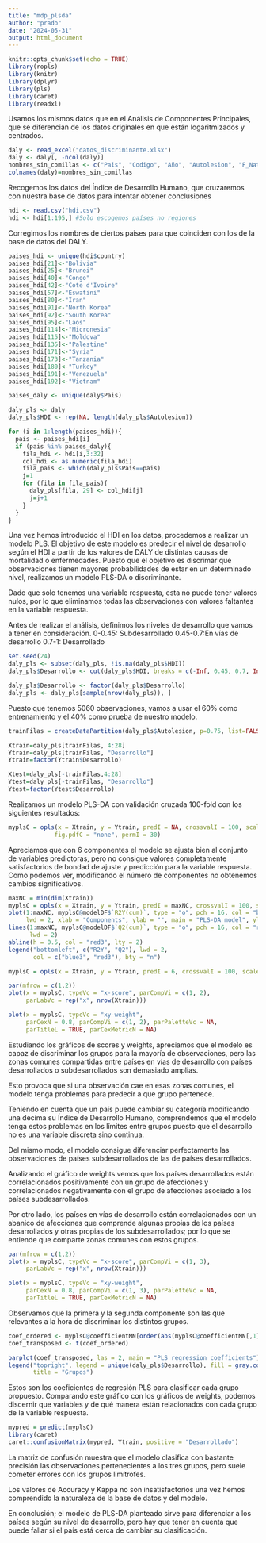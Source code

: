---
title: "mdp_plsda"
author: "prado"
date: "2024-05-31"
output: html_document
---

```{r setup, include=FALSE}
knitr::opts_chunk$set(echo = TRUE)
library(ropls)
library(knitr)
library(dplyr)
library(pls)
library(caret)
library(readxl)
```

Usamos los mismos datos que en el Análisis de Componentes Principales, que se diferencian de los datos originales en que están logaritmizados y centrados.
```{r}
daly <- read_excel("datos_discriminante.xlsx")
daly <- daly[, -ncol(daly)]
nombres_sin_comillas <- c("Pais", "Codigo", "Año", "Autolesion", "F_Naturaleza", "Conflictos", "Vio_IntPer", "Enf_Tropicales", "Consumo_sustancias", "Enf_cutanea", "Inf_Entericas", "Diabetes", "Enf_cardiovasculares", "Enf_digestivas", "Def_Nutricion", "Inf_Respiratorias", "Des_Neonatales", "Enf_Resp_Cronicas", "Otras_Enf", "Des_Maternos", "Les_NoInt", "Des_MuscEsc", "Neoplasmas", "Des_mentales", "Des_Neuro", "ETS", "Les_Transporte", "Enf_OrgSens")
colnames(daly)=nombres_sin_comillas
```

Recogemos los datos del Índice de Desarrollo Humano, que cruzaremos con nuestra base de datos para intentar obtener conclusiones
```{r}
hdi <- read.csv("hdi.csv")
hdi <- hdi[1:195,] #Solo escogemos países no regiones
```

Corregimos los nombres de ciertos paises para que coinciden con los de la base de datos del DALY.

```{r}
paises_hdi <- unique(hdi$country)
paises_hdi[21]<-"Bolivia"
paises_hdi[25]<-"Brunei"
paises_hdi[40]<-"Congo"
paises_hdi[42]<-"Cote d'Ivoire"
paises_hdi[57]<-"Eswatini"
paises_hdi[80]<-"Iran"
paises_hdi[91]<-"North Korea"
paises_hdi[92]<-"South Korea"
paises_hdi[95]<-"Laos"
paises_hdi[114]<-"Micronesia"
paises_hdi[115]<-"Moldova"
paises_hdi[135]<-"Palestine"
paises_hdi[171]<-"Syria"
paises_hdi[173]<-"Tanzania"
paises_hdi[180]<-"Turkey"
paises_hdi[191]<-"Venezuela"
paises_hdi[192]<-"Vietnam"
```

```{r}
paises_daly <- unique(daly$Pais)
```

```{r}
daly_pls <- daly
daly_pls$HDI <- rep(NA, length(daly_pls$Autolesion))
```


```{r}
for (i in 1:length(paises_hdi)){
  pais <- paises_hdi[i]
  if (pais %in% paises_daly){
    fila_hdi <- hdi[i,3:32]
    col_hdi <- as.numeric(fila_hdi)
    fila_pais <- which(daly_pls$Pais==pais)
    j=1
    for (fila in fila_pais){
      daly_pls[fila, 29] <- col_hdi[j]
      j=j+1
    }
  }
}
```
Una vez hemos introducido el HDI en los datos, procedemos a realizar un modelo PLS. El objetivo de este modelo es predecir el nivel de desarrollo según el HDI a partir de los valores de DALY de distintas causas de mortalidad o enfermedades. Puesto que el objetivo es discrimar que observaciones tienen mayores probabilidades de estar en un determinado nivel, realizamos un modelo PLS-DA o discriminante.

Dado que solo tenemos una variable respuesta, esta no puede tener valores nulos, por lo que eliminamos todas las observaciones con valores faltantes en la variable respuesta.

Antes de realizar el análisis, definimos los niveles de desarrollo que vamos a tener en consideración.
0-0.45: Subdesarrollado
0.45-0.7:En vías de desarrollo
0.7-1: Desarrollado
```{r}
set.seed(24)
daly_pls <- subset(daly_pls, !is.na(daly_pls$HDI))
daly_pls$Desarrollo <- cut(daly_pls$HDI, breaks = c(-Inf, 0.45, 0.7, Inf), labels = c("Subdesarrollado", "En vías de desarrollo", "Desarrollado"))

daly_pls$Desarrollo <- factor(daly_pls$Desarrollo)
daly_pls <- daly_pls[sample(nrow(daly_pls)), ]
```

Puesto que tenemos 5060 observaciones, vamos a usar el 60% como entrenamiento y el 40% como prueba de nuestro modelo.
```{r}
trainFilas = createDataPartition(daly_pls$Autolesion, p=0.75, list=FALSE)

Xtrain=daly_pls[trainFilas, 4:28]
Ytrain=daly_pls[trainFilas, "Desarrollo"]
Ytrain=factor(Ytrain$Desarrollo)

Xtest=daly_pls[-trainFilas,4:28]
Ytest=daly_pls[-trainFilas, "Desarrollo"]
Ytest=factor(Ytest$Desarrollo)
```

Realizamos un modelo PLS-DA con validación cruzada 100-fold con los siguientes resultados:
```{r}
myplsC = opls(x = Xtrain, y = Ytrain, predI = NA, crossvalI = 100, scaleC = "standard",
             fig.pdfC = "none", permI = 30)
```
Apreciamos que con 6 componentes el modelo se ajusta bien al conjunto de variables predictoras, pero no consigue valores completamente satisfactorios de bondad de ajuste y predicción para la variable respuesta. Como podemos ver, modificando el número de componentes no obtenemos cambios significativos.

```{r}
maxNC = min(dim(Xtrain))
myplsC = opls(x = Xtrain, y = Ytrain, predI = maxNC, crossvalI = 100, scaleC = "standard", fig.pdfC = "none")
plot(1:maxNC, myplsC@modelDF$`R2Y(cum)`, type = "o", pch = 16, col = "blue3",
     lwd = 2, xlab = "Components", ylab = "", main = "PLS-DA model", ylim = c(0,1))
lines(1:maxNC, myplsC@modelDF$`Q2(cum)`, type = "o", pch = 16, col = "red3",
      lwd = 2)
abline(h = 0.5, col = "red3", lty = 2)
legend("bottomleft", c("R2Y", "Q2"), lwd = 2, 
       col = c("blue3", "red3"), bty = "n")
```
```{r}
myplsC = opls(x = Xtrain, y = Ytrain, predI = 6, crossvalI = 100, scaleC = "standard", permI = 30)
```

```{r}
par(mfrow = c(1,2))
plot(x = myplsC, typeVc = "x-score", parCompVi = c(1, 2), 
     parLabVc = rep("x", nrow(Xtrain)))

plot(x = myplsC, typeVc = "xy-weight",
     parCexN = 0.8, parCompVi = c(1, 2), parPaletteVc = NA, 
     parTitleL = TRUE, parCexMetricN = NA)
```
Estudiando los gráficos de scores y weights, apreciamos que el modelo es capaz de discriminar los grupos para la mayoría de observaciones, pero las zonas comunes compartidas entre países en vías de desarrollo con 
países desarrollados o subdesarrollados son demasiado amplias.

Esto provoca que si una observación cae en esas zonas comunes, el modelo tenga problemas para predecir a que grupo pertenece.

Teniendo en cuenta que un país puede cambiar su categoría modificando una décima su Índice de Desarrollo Humano, comprendemos que el modelo tenga estos problemas en los límites entre grupos puesto que el desarrollo no es una variable discreta sino continua.

Del mismo modo, el modelo consigue diferenciar perfectamente las observaciones de países subdesarrollados de las de países desarrollados.

Analizando el gráfico de weights vemos que los países desarrollados están correlacionados positivamente con un grupo de afecciones y correlacionados negativamente con el grupo de afecciones asociado a los países subdesarrollados.

Por otro lado, los países en vías de desarrollo están correlacionados con un abanico de afecciones que comprende algunas propias de los países desarrollados y otras propias de los subdesarrollados; por lo que se entiende que comparte zonas comunes con estos grupos.

```{r}
par(mfrow = c(1,2))
plot(x = myplsC, typeVc = "x-score", parCompVi = c(1, 3),
     parLabVc = rep("x", nrow(Xtrain)))

plot(x = myplsC, typeVc = "xy-weight",
     parCexN = 0.8, parCompVi = c(1, 3), parPaletteVc = NA, 
     parTitleL = TRUE, parCexMetricN = NA)
```
Observamos que la primera y la segunda componente son las que relevantes a la hora de discriminar los distintos grupos. 

```{r}
coef_ordered <- myplsC@coefficientMN[order(abs(myplsC@coefficientMN[,1]), decreasing = TRUE), ]
coef_transposed <- t(coef_ordered)

barplot(coef_transposed, las = 2, main = "PLS regression coefficients")
legend("topright", legend = unique(daly_pls$Desarrollo), fill = gray.colors(length(levels(daly_pls$Desarrollo))),
       title = "Grupos")
```
Estos son los coeficientes de regresión PLS para clasificar cada grupo propuesto. Comparando este gráfico con los gráficos de weights, podemos discernir que variables y de qué manera están relacionados con cada grupo de la variable respuesta.


```{r}
mypred = predict(myplsC)
library(caret)
caret::confusionMatrix(mypred, Ytrain, positive = "Desarrollado")
```

La matriz de confusión muestra que el modelo clasifica con bastante precisión las observaciones pertenecientes a los tres grupos, pero suele cometer errores con los grupos limítrofes.

Los valores de Accuracy y Kappa no son insatisfactorios una vez hemos comprendido la naturaleza de la base de datos y del modelo.

En conclusión; el modelo de PLS-DA planteado sirve para diferenciar a los países según su nivel de desarrollo, pero hay que tener en cuenta que puede fallar si el país está cerca de cambiar su clasificación.
